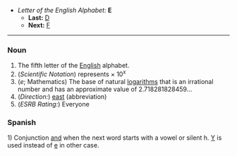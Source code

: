 *''Letter of the English Alphabet:'' '''E'''
**'''Last:''' [[D]]
**'''Next:''' [[F]]
----

===Noun===

#The fifth letter of the [[English]] alphabet.
#(''Scientific Notation'') represents &times; 10<sup>x</sup>
#(''e''; Mathematics) The base of natural [[logarithm]]s that is an irrational number and has an approximate value of 2.718281828459...
#(''Direction:'') [[east]] (abbreviation)
#(''ESRB Rating:'') Everyone


===Spanish===
1) Conjunction [[and]] when the next word starts with a vowel or silent h. [[Y]] is used instead of [[e]] in other case.
